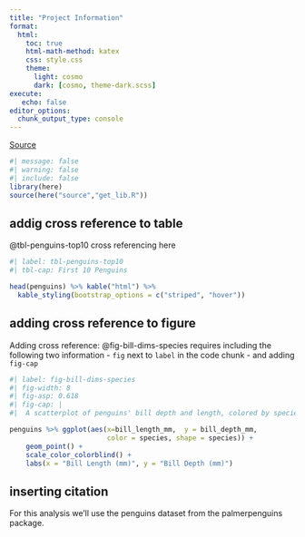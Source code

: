 ```yaml
---
title: "Project Information"
format:
  html:
    toc: true
    html-math-method: katex
    css: style.css  
    theme:
      light: cosmo
      dark: [cosmo, theme-dark.scss]
execute: 
   echo: false
editor_options: 
  chunk_output_type: console
---
```


[Source](https://quarto.org/docs/get-started/hello/rstudio.html)

```{=html}
<style>
.table-hover > tbody > tr:hover { 
  background-color: #f4f442;
}
</style>
```

```r
#| message: false
#| warning: false
#| include: false
library(here)
source(here("source","get_lib.R"))
```

## addig cross reference to table

@tbl-penguins-top10 cross referencing here

```r
#| label: tbl-penguins-top10
#| tbl-cap: First 10 Penguins 

head(penguins) %>% kable("html") %>% 
  kable_styling(bootstrap_options = c("striped", "hover"))
```

## adding cross reference to figure

Adding cross reference: @fig-bill-dims-species requires including the following two information - `fig` next to `label` in the code chunk - and adding `fig-cap`

```r
#| label: fig-bill-dims-species
#| fig-width: 8
#| fig-asp: 0.618
#| fig-cap: |
#|  A scatterplot of penguins' bill depth and length, colored by species of penguins

penguins %>% ggplot(aes(x=bill_length_mm,  y = bill_depth_mm, 
                        color = species, shape = species)) + 
    geom_point() +
    scale_color_colorblind() +
    labs(x = "Bill Length (mm)", y = "Bill Depth (mm)")

```

## inserting citation

For this analysis we'll use the penguins dataset from the palmerpenguins package.
